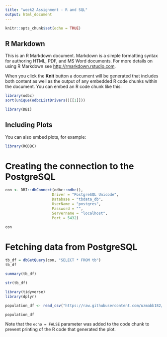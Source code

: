 ```yaml
---
title: "week2 Assignment - R and SQL"
output: html_document
---
```


```r
knitr::opts_chunk$set(echo = TRUE)
```

## R Markdown

This is an R Markdown document. Markdown is a simple formatting syntax for authoring HTML, PDF, and MS Word documents. For more details on using R Markdown see <http://rmarkdown.rstudio.com>.

When you click the **Knit** button a document will be generated that includes both content as well as the output of any embedded R code chunks within the document. You can embed an R code chunk like this:

```r
library(odbc)
sort(unique(odbcListDrivers()[[1]]))
```

```r
library(DBI)
```

## Including Plots

You can also embed plots, for example:

```r
library(RODBC)
```
# Creating the connection to the PostgreSQL
```r
con <- DBI::dbConnect(odbc::odbc(),
                     Driver = "PostgreSQL Unicode",
                     Database = "tbdata_db",
                     UserName = "postgres",
                     Password = "",
                     Servername = "localhost",
                     Port = 5432)
```

```r
con
```
# Fetching data from PostgreSQL
```r
tb_df = dbGetQuery(con, "SELECT * FROM tb")
tb_df
```

```r
summary(tb_df)
```

```r
str(tb_df)
```

```r
library(tidyverse)
library(dplyr)
```

```r
population_df <- read_csv("https://raw.githubusercontent.com/uzmabb182/CUNY-SPS-Assignments/main/data_607/week2/population.csv")
```

```r
population_df
```

Note that the `echo = FALSE` parameter was added to the code chunk to prevent printing of the R code that generated the plot.

